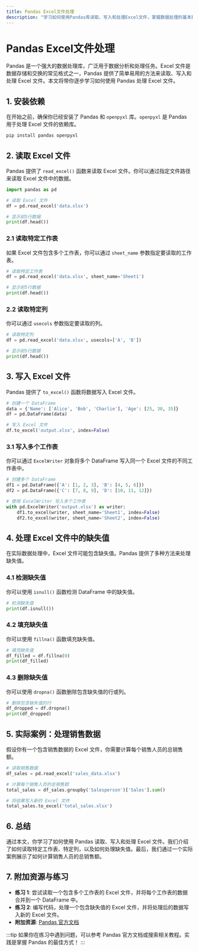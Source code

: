 ```yaml
---
title: Pandas Excel文件处理
description: "学习如何使用Pandas库读取、写入和处理Excel文件，掌握数据处理的基本技能。"
---
```


# Pandas Excel文件处理

Pandas 是一个强大的数据处理库，广泛用于数据分析和处理任务。Excel 文件是数据存储和交换的常见格式之一，Pandas 提供了简单易用的方法来读取、写入和处理 Excel 文件。本文将带你逐步学习如何使用 Pandas 处理 Excel 文件。

## 1. 安装依赖

在开始之前，确保你已经安装了 Pandas 和 `openpyxl` 库。`openpyxl` 是 Pandas 用于处理 Excel 文件的依赖库。

```bash
pip install pandas openpyxl
```

## 2. 读取 Excel 文件

Pandas 提供了 `read_excel()` 函数来读取 Excel 文件。你可以通过指定文件路径来读取 Excel 文件中的数据。

```python
import pandas as pd

# 读取 Excel 文件
df = pd.read_excel('data.xlsx')

# 显示前5行数据
print(df.head())
```

### 2.1 读取特定工作表

如果 Excel 文件包含多个工作表，你可以通过 `sheet_name` 参数指定要读取的工作表。

```python
# 读取特定工作表
df = pd.read_excel('data.xlsx', sheet_name='Sheet1')

# 显示前5行数据
print(df.head())
```

### 2.2 读取特定列

你可以通过 `usecols` 参数指定要读取的列。

```python
# 读取特定列
df = pd.read_excel('data.xlsx', usecols=['A', 'B'])

# 显示前5行数据
print(df.head())
```

## 3. 写入 Excel 文件

Pandas 提供了 `to_excel()` 函数将数据写入 Excel 文件。

```python
# 创建一个 DataFrame
data = {'Name': ['Alice', 'Bob', 'Charlie'], 'Age': [25, 30, 35]}
df = pd.DataFrame(data)

# 写入 Excel 文件
df.to_excel('output.xlsx', index=False)
```

### 3.1 写入多个工作表

你可以通过 `ExcelWriter` 对象将多个 DataFrame 写入同一个 Excel 文件的不同工作表中。

```python
# 创建多个 DataFrame
df1 = pd.DataFrame({'A': [1, 2, 3], 'B': [4, 5, 6]})
df2 = pd.DataFrame({'C': [7, 8, 9], 'D': [10, 11, 12]})

# 使用 ExcelWriter 写入多个工作表
with pd.ExcelWriter('output.xlsx') as writer:
    df1.to_excel(writer, sheet_name='Sheet1', index=False)
    df2.to_excel(writer, sheet_name='Sheet2', index=False)
```

## 4. 处理 Excel 文件中的缺失值

在实际数据处理中，Excel 文件可能包含缺失值。Pandas 提供了多种方法来处理缺失值。

### 4.1 检测缺失值

你可以使用 `isnull()` 函数检测 DataFrame 中的缺失值。

```python
# 检测缺失值
print(df.isnull())
```

### 4.2 填充缺失值

你可以使用 `fillna()` 函数填充缺失值。

```python
# 填充缺失值
df_filled = df.fillna(0)
print(df_filled)
```

### 4.3 删除缺失值

你可以使用 `dropna()` 函数删除包含缺失值的行或列。

```python
# 删除包含缺失值的行
df_dropped = df.dropna()
print(df_dropped)
```

## 5. 实际案例：处理销售数据

假设你有一个包含销售数据的 Excel 文件，你需要计算每个销售人员的总销售额。

```python
# 读取销售数据
df_sales = pd.read_excel('sales_data.xlsx')

# 计算每个销售人员的总销售额
total_sales = df_sales.groupby('Salesperson')['Sales'].sum()

# 将结果写入新的 Excel 文件
total_sales.to_excel('total_sales.xlsx')
```

## 6. 总结

通过本文，你学习了如何使用 Pandas 读取、写入和处理 Excel 文件。我们介绍了如何读取特定工作表、特定列，以及如何处理缺失值。最后，我们通过一个实际案例展示了如何计算销售人员的总销售额。

## 7. 附加资源与练习

- **练习 1**: 尝试读取一个包含多个工作表的 Excel 文件，并将每个工作表的数据合并到一个 DataFrame 中。
- **练习 2**: 编写代码，处理一个包含缺失值的 Excel 文件，并将处理后的数据写入新的 Excel 文件。
- **附加资源**: [Pandas 官方文档](https://pandas.pydata.org/pandas-docs/stable/reference/api/pandas.read_excel.html)

:::tip
如果你在练习中遇到问题，可以参考 Pandas 官方文档或搜索相关教程。实践是掌握 Pandas 的最佳方式！
:::
